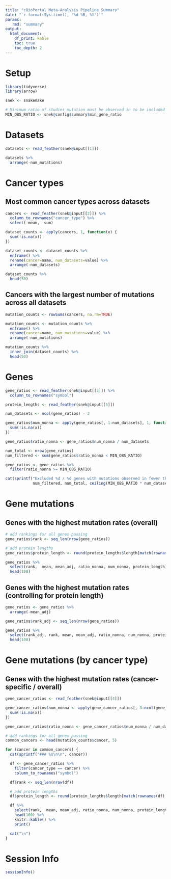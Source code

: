 ```yaml
---
title: "cBioPortal Meta-Analysis Pipeline Summary"
date: "`r format(Sys.time(), '%d %B, %Y')`"
params:
   rmd: "summary"
output:
  html_document:
    df_print: kable
    toc: true
    toc_depth: 2
---
```


# Setup

```r
library(tidyverse)
library(arrow)

snek <- snakemake

# Minimum ratio of studies mutation must be observed in to be included
MIN_OBS_RATIO <- snek@config$summary$min_gene_ratio
```

# Datasets

```r
datasets <- read_feather(snek@input[[1]])

datasets %>%
  arrange(-num_mutations)
```

# Cancer types

## Most common cancer types across datasets

```r
cancers <- read_feather(snek@input[[2]]) %>%
  column_to_rownames("cancer_type") %>%
  select(-mean, -sum)

dataset_counts <- apply(cancers, 1, function(x) {
  sum(!is.na(x))
})

dataset_counts <- dataset_counts %>%
  enframe() %>%
  rename(cancer=name, num_datasets=value) %>%
  arrange(-num_datasets)

dataset_counts %>%
  head(50)
```

## Cancers with the largest number of mutations across all datasets

```r
mutation_counts <- rowSums(cancers, na.rm=TRUE)

mutation_counts <- mutation_counts %>%
  enframe() %>%
  rename(cancer=name, num_mutations=value) %>%
  arrange(-num_mutations)

mutation_counts %>%
  inner_join(dataset_counts) %>%
  head(50)
```

# Genes

```r
gene_ratios <- read_feather(snek@input[[3]]) %>%
  column_to_rownames("symbol")

protein_lengths <- read_feather(snek@input[[5]])

num_datasets <- ncol(gene_ratios) - 2

gene_ratios$num_nonna <- apply(gene_ratios[, 1:num_datasets], 1, function(x) {
  sum(!is.na(x))
})

gene_ratios$ratio_nonna <- gene_ratios$num_nonna / num_datasets

num_total <- nrow(gene_ratios)
num_filtered <- sum(gene_ratios$ratio_nonna < MIN_OBS_RATIO)

gene_ratios <- gene_ratios %>%
  filter(ratio_nonna >= MIN_OBS_RATIO)
```

```r
cat(sprintf("Excluded %d / %d genes with mutations observed in fewer than %d / %d studies.\n",
            num_filtered, num_total, ceiling(MIN_OBS_RATIO * num_datasets), num_datasets))
```

# Gene mutations

## Genes with the highest mutation rates (overall)

```r
# add rankings for all genes passing
gene_ratios$rank <- seq_len(nrow(gene_ratios))

# add protein lengths
gene_ratios$protein_length <- round(protein_lengths$length[match(rownames(gene_ratios), protein_lengths$symbol)])

gene_ratios %>%
  select(rank,  mean, mean_adj, ratio_nonna, num_nonna, protein_length) %>%
  head(100)
```

## Genes with the highest mutation rates (controlling for protein length)

```r
gene_ratios <- gene_ratios %>%
  arrange(-mean_adj)

gene_ratios$rank_adj <- seq_len(nrow(gene_ratios))

gene_ratios %>%
  select(rank_adj, rank, mean, mean_adj, ratio_nonna, num_nonna, protein_length) %>%
  head(100)
```

# Gene mutations (by cancer type)

## Genes with the highest mutation rates (cancer-specific / overall)

```r
gene_cancer_ratios <- read_feather(snek@input[[4]])

gene_cancer_ratios$num_nonna <- apply(gene_cancer_ratios[, 3:ncol(gene_cancer_ratios)], 1, function(x) {
  sum(!is.na(x))
})

gene_cancer_ratios$ratio_nonna <- gene_cancer_ratios$num_nonna / num_datasets

# add rankings for all genes passing
common_cancers <- head(mutation_counts$cancer, 5)

for (cancer in common_cancers) {
  cat(sprintf("### %s\n\n", cancer))

  df <- gene_cancer_ratios %>%
    filter(cancer_type == cancer) %>%
    column_to_rownames("symbol")

  df$rank <- seq_len(nrow(df))

  # add protein lengths
  df$protein_length <- round(protein_lengths$length[match(rownames(df), protein_lengths$symbol)])

  df %>%
    select(rank,  mean, mean_adj, ratio_nonna, num_nonna, protein_length) %>%
    head(100) %>%
    knitr::kable() %>%
    print()

  cat("\n")
}
```

# Session Info

```r
sessionInfo()
```
